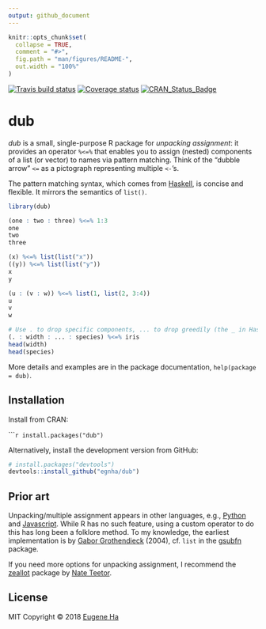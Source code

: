 ```yaml
---
output: github_document
---
```


<!-- README.md is generated from README.Rmd. Please edit that file -->

```r
knitr::opts_chunk$set(
  collapse = TRUE,
  comment = "#>",
  fig.path = "man/figures/README-",
  out.width = "100%"
)
```

[![Travis build status](https://travis-ci.org/egnha/dub.svg?branch=master)](https://travis-ci.org/egnha/dub)
[![Coverage status](https://codecov.io/gh/egnha/dub/branch/master/graph/badge.svg)](https://codecov.io/github/egnha/dub?branch=master)
[![CRAN_Status_Badge](http://www.r-pkg.org/badges/version/dub)](https://cran.r-project.org/package=dub)

# dub

_dub_ is a small, single-purpose R package for _unpacking assignment_: it provides an operator `%<=%` that enables you to assign (nested) components of a list (or vector) to names via pattern matching. Think of the “dubble arrow” `<=` as a pictograph representing multiple `<-`'s.

The pattern matching syntax, which comes from [Haskell](https://en.wikibooks.org/wiki/Haskell/Pattern_matching), is concise and flexible. It mirrors the semantics of `list()`.

```r
library(dub)

(one : two : three) %<=% 1:3
one
two
three

(x) %<=% list(list("x"))
((y)) %<=% list(list("y"))
x
y

(u : (v : w)) %<=% list(1, list(2, 3:4))
u
v
w

# Use . to drop specific components, ... to drop greedily (the _ in Haskell)
(. : width : ... : species) %<=% iris
head(width)
head(species)
```

More details and examples are in the package documentation, `help(package = dub)`.

## Installation

Install from CRAN:

``````r
install.packages("dub")
```

Alternatively, install the development version from GitHub:

```r
# install.packages("devtools")
devtools::install_github("egnha/dub")
```

## Prior art

Unpacking/multiple assignment appears in other languages, e.g., [Python](https://docs.python.org/3/tutorial/datastructures.html#tuples-and-sequences) and [Javascript](https://developer.mozilla.org/en-US/docs/Web/JavaScript/Reference/Operators/Destructuring_assignment). While R has no such feature, using a custom operator to do this has long been a folklore method. To my knowledge, the earliest implementation is by [Gabor Grothendieck](https://stat.ethz.ch/pipermail/r-help/2004-June/053343.html) (2004), cf. `list` in the [gsubfn](https://cran.r-project.org/package=gsubfn) package.

If you need more options for unpacking assignment, I recommend the
[zeallot](https://github.com/nteetor/zeallot) package by [Nate
Teetor](https://github.com/nteetor).

## License

MIT Copyright © 2018 [Eugene Ha](https://github.com/egnha)

